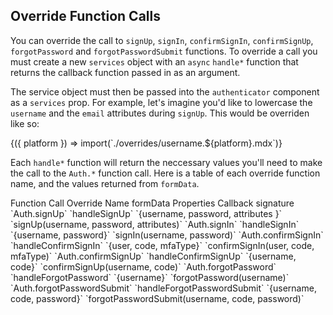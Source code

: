 
## Override Function Calls

You can override the call to `signUp`, `signIn`, `confirmSignIn`, `confirmSignUp`, `forgotPassword` and `forgotPasswordSubmit` functions.
To override a call you must create a new `services` object with an `async` `handle*` function that returns the callback function passed in as an argument.

The service object must then be passed into the `authenticator` component as a `services` prop. For example, let's imagine you'd like to lowercase the `username` and the `email` attributes during `signUp`.
This would be overriden like so:

<Fragment>
  {({ platform }) => import(`./overrides/username.${platform}.mdx`)}
</Fragment>

Each `handle*` function will return the neccessary values you'll need to make the call to the `Auth.*` function call. Here is a table of each override function name, and the values returned from `formData`.

<ResponsiveTable labelWidth="10rem">
  <TableHead>
    <TableRow>
      <TableCell as="th">Function Call</TableCell>
      <TableCell as="th">Override Name</TableCell>
      <TableCell as="th">formData Properties</TableCell>
      <TableCell as="th">Callback signature</TableCell>
    </TableRow>
  </TableHead>
  <TableBody>
    <TableRow>
      <ResponsiveTableCell label="Function Call">`Auth.signUp`</ResponsiveTableCell>
      <ResponsiveTableCell label="Override Name">`handleSignUp`</ResponsiveTableCell>
      <ResponsiveTableCell label="formData Properties">`{username, password, attributes }`</ResponsiveTableCell>
      <ResponsiveTableCell label="formData Properties">`signUp(username, password, attributes)`</ResponsiveTableCell>
    </TableRow>
    <TableRow>
      <ResponsiveTableCell label="Function Call">`Auth.signIn`</ResponsiveTableCell>
      <ResponsiveTableCell label="Override Name">`handleSignIn` </ResponsiveTableCell>
      <ResponsiveTableCell label="formData Properties">`{username, password}`</ResponsiveTableCell>
      <ResponsiveTableCell label="formData Properties">`signIn(username, password)`</ResponsiveTableCell>
    </TableRow>
    <TableRow>
      <ResponsiveTableCell label="Function Call">`Auth.confirmSignIn`</ResponsiveTableCell>
      <ResponsiveTableCell label="Override Name">`handleConfirmSignIn`</ResponsiveTableCell>
      <ResponsiveTableCell label="formData Properties">`{user, code, mfaType}`</ResponsiveTableCell>
      <ResponsiveTableCell label="formData Properties">`confirmSignIn(user, code, mfaType)`</ResponsiveTableCell>
    </TableRow>
    <TableRow>
      <ResponsiveTableCell label="Function Call">`Auth.confirmSignUp`</ResponsiveTableCell>
      <ResponsiveTableCell label="Override Name">`handleConfirmSignUp`</ResponsiveTableCell>
      <ResponsiveTableCell label="formData Properties">`{username, code}`</ResponsiveTableCell>
      <ResponsiveTableCell label="formData Properties">`confirmSignUp(username, code)`</ResponsiveTableCell>
    </TableRow>
    <TableRow>
      <ResponsiveTableCell label="Function Call">`Auth.forgotPassword`</ResponsiveTableCell>
      <ResponsiveTableCell label="Override Name">`handleForgotPassword`</ResponsiveTableCell>
      <ResponsiveTableCell label="formData Properties">`{username}`</ResponsiveTableCell>
      <ResponsiveTableCell label="formData Properties">`forgotPassword(username)`</ResponsiveTableCell>
    </TableRow>
    <TableRow>
      <ResponsiveTableCell label="Function Call">`Auth.forgotPasswordSubmit`</ResponsiveTableCell>
      <ResponsiveTableCell label="Override Name">`handleForgotPasswordSubmit`</ResponsiveTableCell>
      <ResponsiveTableCell label="formData Properties">`{username, code, password}`</ResponsiveTableCell>
      <ResponsiveTableCell label="formData Properties">`forgotPasswordSubmit(username, code, password)`</ResponsiveTableCell>
    </TableRow>
  </TableBody>
</ResponsiveTable>
